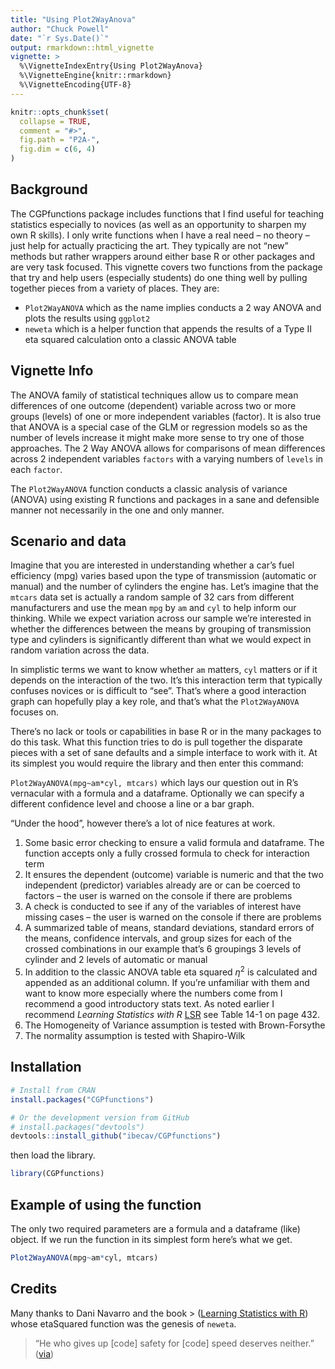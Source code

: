 ```yaml
---
title: "Using Plot2WayAnova"
author: "Chuck Powell"
date: "`r Sys.Date()`"
output: rmarkdown::html_vignette
vignette: >
  %\VignetteIndexEntry{Using Plot2WayAnova}
  %\VignetteEngine{knitr::rmarkdown}
  %\VignetteEncoding{UTF-8}
---
```


```r
knitr::opts_chunk$set(
  collapse = TRUE,
  comment = "#>",
  fig.path = "P2A-",
  fig.dim = c(6, 4)
)
```

## Background
The CGPfunctions package includes functions that I find useful for teaching statistics especially to novices (as well as an opportunity to sharpen my own R skills).  I only write functions when I have a real need -- no theory -- just help for actually practicing the art.  They typically are not "new" methods but rather wrappers around either base R or other packages and are very task focused.  This vignette covers two functions from the package that try and help users (especially students) do one thing well by pulling together pieces from a variety of places. They are:

- `Plot2WayANOVA` which as the name implies conducts a 2 way ANOVA and plots the results using `ggplot2`
- `neweta` which is a helper function that appends the results of a Type II eta squared calculation onto a classic ANOVA table

## Vignette Info

The ANOVA family of statistical techniques allow us to compare mean differences of one outcome (dependent) variable across two or more groups (levels) of one or more independent variables (factor). It is also true that ANOVA is a special case of the GLM or regression models so as the number of levels increase it might make more sense to try one of those approaches.  The 2 Way ANOVA allows for comparisons of mean differences across 2 independent variables `factors` with a varying numbers of `levels` in each `factor`.

The `Plot2WayANOVA` function conducts a classic analysis of variance (ANOVA) using existing R functions and packages in a sane and defensible manner not necessarily in the one and only manner.

## Scenario and data

Imagine that you are interested in understanding whether a car's fuel efficiency (mpg) varies based upon the type of transmission (automatic or manual) and the number of cylinders the engine has. Let's imagine that the `mtcars` data set is actually a random sample of 32 cars from different manufacturers and use the mean `mpg` by `am` and `cyl` to help inform our thinking.  While we expect variation across our sample we're interested in whether the differences between the means by grouping of transmission type and cylinders is significantly different than what we would expect in random variation across the data.  

In simplistic terms we want to know whether `am` matters, `cyl` matters or if it depends on the interaction of the two.  It's this interaction term that typically confuses novices or is difficult to "see".  That's where a good interaction graph can hopefully play a key role, and that's what the `Plot2WayANOVA` focuses on.

There's no lack or tools or capabilities in base R or in the many packages to do this task. What this function tries to do is pull together the disparate pieces with a set of sane defaults and a simple interface to work with it.  At its simplest you would require the library and then enter this command:

`Plot2WayANOVA(mpg~am*cyl, mtcars)` which lays our question out in R's vernacular with a formula and a dataframe.  Optionally we can specify a different confidence level and choose a line or a bar graph.

"Under the hood", however there's a lot of nice features at work.

1. Some basic error checking to ensure a valid formula and dataframe. The function accepts only a fully crossed formula to check for interaction term
1. It ensures the dependent (outcome) variable is numeric and that the two independent (predictor) variables already are or can be coerced to factors – the user is warned on the console if there are problems
1. A check is conducted to see if any of the variables of interest have missing cases – the user is warned on the console if there are problems
1. A summarized table of means, standard deviations, standard errors of the means, confidence intervals, and group sizes for each of the crossed combinations in our example that's 6 groupings 3 levels of cylinder and 2 levels of automatic or manual
1. In addition to the classic ANOVA table eta squared $\eta^2$ is calculated and appended as an additional column. If you're unfamiliar with them and want to know more especially where the numbers come from I recommend a good introductory stats text.  As noted earlier I recommend *Learning Statistics with R* [LSR](http://dj-navarro.appspot.com/lsr/lsr-0.5.1.pdf) see Table 14-1 on page 432. 
1. The Homogeneity of Variance assumption is tested with Brown-Forsythe
1. The normality assumption is tested with Shapiro-Wilk

## Installation

```r
# Install from CRAN
install.packages("CGPfunctions")

# Or the development version from GitHub
# install.packages("devtools")
devtools::install_github("ibecav/CGPfunctions")
```

then load the library.

```r
library(CGPfunctions)
```


## Example of using the function

The only two required parameters are a formula and a dataframe (like) object. If we run the function in its simplest form here's what we get.

```r
Plot2WayANOVA(mpg~am*cyl, mtcars)
```


## Credits

Many thanks to Dani Navarro and the book  > ([Learning Statistics with R](http://www.compcogscisydney.com/learning-statistics-with-r.html)) whose etaSquared function  was the genesis of `neweta`.


> "He who gives up [code] safety for [code] speed deserves neither."
([via](https://twitter.com/hadleywickham/status/504368538874703872))

